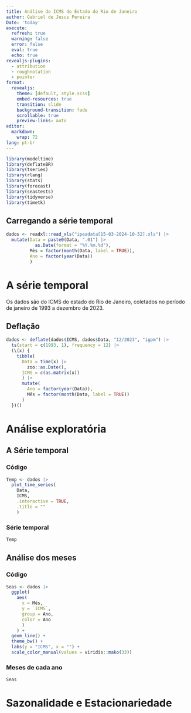 ```yaml
---
title: Análise do ICMS do Estado do Rio de Janeiro
author: Gabriel de Jesus Pereira
Date: 'today'
execute:
  refresh: true
  warning: false
  error: false
  eval: true
  echo: true
revealjs-plugins:
  - attribution 
  - roughnotation
  - pointer
format: 
  revealjs:
    theme: [default, style.scss]
    embed-resources: true
    transition: slide
    background-transition: fade
    scrollable: true
    preview-links: auto
editor:
  markdown:
    wrap: 72
lang: pt-br
---
```


```r
library(modeltime)
library(deflateBR)
library(tseries)
library(rlang)
library(stats)
library(forecast)
library(seastests)
library(tidyverse)
library(timetk)
```

## Carregando a série temporal

```r
dados <- readxl::read_xls("ipeadata[15-03-2024-10-52].xls") |> 
  mutate(Data = paste0(Data, ".01") |> 
           as.Date(format = "%Y.%m.%d"),
         Mês = factor(month(Data, label = TRUE)),
         Ano = factor(year(Data))
         )
```

# A série temporal

Os dados são do ICMS do estado do Rio de Janeiro, coletados no período de janeiro de 1993 a dezembro de 2023.

## Deflação

```r
dados <- deflate(dados$ICMS, dados$Data, "12/2023", "igpm") |> 
  ts(start = c(1993, 1), frequency = 12) |> 
  (\(x) {
    tibble(
      Data = time(x) |>
        zoo::as.Date(),
      ICMS = c(as.matrix(x))
      ) |> 
      mutate(
        Ano = factor(year(Data)),
        Mês = factor(month(Data, label = TRUE))
      )
  })()
```

# Análise exploratória

## A Série temporal

::: {.panel-tabset}

### Código

```r
Temp <- dados |> 
  plot_time_series(
    Data, 
    ICMS,
    .interactive = TRUE,
    .title = ""
    )
```

### Série temporal

```r
Temp
```

:::

## Análise dos meses

::: {.panel-tabset}

### Código

```r
Seas <- dados |> 
  ggplot(
    aes(
      x = Mês, 
      y = `ICMS`, 
      group = Ano,
      color = Ano
      )
    ) +
  geom_line() +
  theme_bw() +
  labs(y = "ICMS", x = "") +
  scale_color_manual(values = viridis::mako(33))
```

### Meses de cada ano

```r
Seas
```
:::

# Sazonalidade e Estacionariedade

